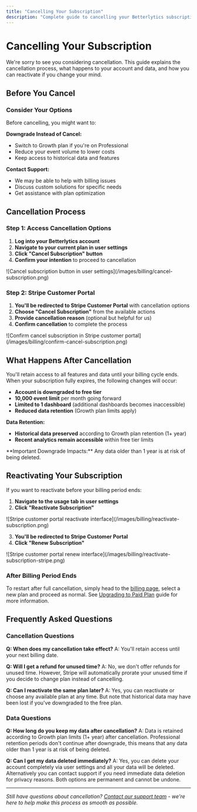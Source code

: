 ```yaml
---
title: "Cancelling Your Subscription"
description: "Complete guide to cancelling your Betterlytics subscription. Learn about the cancellation process, what happens to your data, and how to reactivate if needed."
---
```



# Cancelling Your Subscription

We're sorry to see you considering cancellation. This guide explains the cancellation process, what happens to your account and data, and how you can reactivate if you change your mind.

## Before You Cancel

### Consider Your Options

Before cancelling, you might want to:

**Downgrade Instead of Cancel:**

- Switch to Growth plan if you're on Professional
- Reduce your event volume to lower costs
- Keep access to historical data and features

**Contact Support:**

- We may be able to help with billing issues
- Discuss custom solutions for specific needs
- Get assistance with plan optimization

## Cancellation Process

### Step 1: Access Cancellation Options

1. **Log into your Betterlytics account**
2. **Navigate to your current plan in user settings**
3. **Click "Cancel Subscription" button**
4. **Confirm your intention** to proceed to cancellation

<div style={{ textAlign: "center" }}>
  ![Cancel subscription button in user
  settings](/images/billing/cancel-subscription.png)
</div>

### Step 2: Stripe Customer Portal

1. **You'll be redirected to Stripe Customer Portal** with cancellation options
2. **Choose "Cancel Subscription"** from the available actions
3. **Provide cancellation reason** (optional but helpful for us)
4. **Confirm cancellation** to complete the process

<div style={{ textAlign: "center" }}>
  ![Confirm cancel subscription in Stripe customer
  portal](/images/billing/confirm-cancel-subscription.png)
</div>

## What Happens After Cancellation

You'll retain access to all features and data until your billing cycle ends.
When your subscription fully expires, the following changes will occur:

- **Account is downgraded to free tier**
- **10,000 event limit** per month going forward
- **Limited to 1 dashboard** (additional dashboards becomes inaccessible)
- **Reduced data retention** (Growth plan limits apply)

**Data Retention:**

- **Historical data preserved** according to Growth plan retention (1+ year)
- **Recent analytics remain accessible** within free tier limits

<Callout type="warning">
  **Important Downgrade Impacts:** Any data older than 1 year is at risk of
  being deleted.
</Callout>

## Reactivating Your Subscription

If you want to reactivate before your billing period ends:

1. **Navigate to the usage tab in user settings**
2. **Click "Reactivate Subscription"**

<div style={{ textAlign: "center" }}>
  ![Stripe customer portal reactivate
  interface](/images/billing/reactivate-subscription.png)
</div>

3. **You'll be redirected to Stripe Customer Portal**
4. **Click "Renew Subscription"**

<div style={{ textAlign: "center" }}>
  ![Stripe customer portal renew
  interface](/images/billing/reactivate-subscription-stripe.png)
</div>

### After Billing Period Ends

To restart after full cancellation, simply head to the [billing page](/docs/pricing/billing), select a new plan and proceed as normal. See [Upgrading to Paid Plan](/docs/pricing/changing-plans) guide for more information.

## Frequently Asked Questions

### Cancellation Questions

**Q: When does my cancellation take effect?**
A: You'll retain access until your next billing date.

**Q: Will I get a refund for unused time?**
A: No, we don't offer refunds for unused time. However, Stripe will automatically prorate your unused time if you decide to change plan instead of cancelling.

**Q: Can I reactivate the same plan later?**
A: Yes, you can reactivate or choose any available plan at any time. But note that historical data may have been lost if you've downgraded to the free plan.

### Data Questions

**Q: How long do you keep my data after cancellation?**
A: Data is retained according to Growth plan limits (1+ year) after cancellation. Professional retention periods don't continue after downgrade, this means that any data older than 1 year is at risk of being deleted.

**Q: Can I get my data deleted immediately?**
A: Yes, you can delete your account completely via user settings and all your data will be deleted. Alternatively you can contact support if you need immediate data deletion for privacy reasons. Both options are permanent and cannot be undone.

---

_Still have questions about cancellation? [Contact our support team](mailto:support@betterlytics.io) - we're here to help make this process as smooth as possible._

